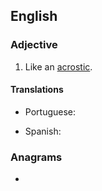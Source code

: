 ==English==

===Adjective===
{{en-adj}}

# Like an [[acrostic]].

====Translations====
{{trans-top|like an acrostic}}
* Portuguese: {{t+|pt|acróstico}}
{{trans-mid}}
* Spanish: {{t+|es|acróstico}}
{{trans-bottom}}

===Anagrams===
* {{anagrams|en|Socratical}}